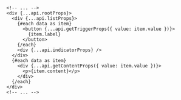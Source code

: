 ```svelte {9}

<!-- ... -->
<div {...api.rootProps}>
  <div {...api.listProps}>
    {#each data as item}
      <button {...api.getTriggerProps({ value: item.value })}>
        {item.label}
      </button>
    {/each}
    <div {...api.indicatorProps} />
  </div>
  {#each data as item}
    <div {...api.getContentProps({ value: item.value })}>
      <p>{item.content}</p>
    </div>
  {/each}
</div>
<!-- ... -->
```
